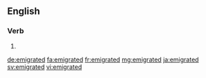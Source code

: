 ==English==

===Verb===
{{head|en}}

# {{en-past of|emigrate}}

[[de:emigrated]]
[[fa:emigrated]]
[[fr:emigrated]]
[[mg:emigrated]]
[[ja:emigrated]]
[[sv:emigrated]]
[[vi:emigrated]]